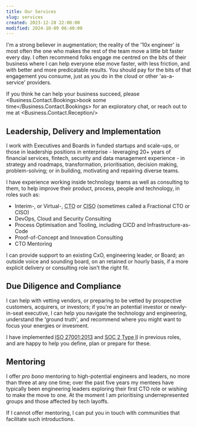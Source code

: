 ```yaml
---
title: Our Services
slug: services
created: 2023-12-28 22:00:00
modified: 2024-10-09 06:40:00
---
```


I'm a strong believer in augmentation; the reality of the '10x engineer' is most often the one who makes the rest of the team move a little bit faster every day. I often recommend folks engage me centred on the bits of their business where I can help everyone else move faster, with less friction, and with better and more predicatable results. You should pay for the bits of that engagement you consume, just as you do in the cloud or other 'as-a-service' providers.

If you think he can help your business succeed, please <Business.Contact.Bookings>book some time</Business.Contact.Bookings> for an exploratory chat, or reach out to me at <Business.Contact.Reception/>

## Leadership, Delivery and Implementation

I work with Executives and Boards in funded startups and scale-ups, or those in leadership positions in enterprise - leveraging 20+ years of financial services, fintech, security and data management experience - in strategy and roadmaps, transformation, prioritisation, decision making, problem-solving; or in building, motivating and repairing diverse teams.

I have experience working inside technology teams as well as consulting to them, to help improve their product, process, people and technology, in roles such as:

* Interim-, or Virtual-, <abbr title="Chief Technology Officer">CTO</abbr> or <abbr title="Chief Information Security Officer">CISO</abbr> (sometimes called a Fractional CTO or CISO)
* DevOps, Cloud and Security Consulting
* Process Optimisation and Tooling, including CICD and Infrastructure-as-Code
* Proof-of-Concept and Innovation Consulting
* CTO Mentoring

I can provide support to an existing CxO, engineering leader, or Board; an outside voice and sounding board, on an retained or hourly basis, if a more explicit delivery or consulting role isn't the right fit.

## Due Diligence and Compliance

I can help with vetting vendors, or preparing to be vetted by prospective customers, acquirers, or investors; if you're an potential investor or newly-in-seat executive, I can help you navigate the technology and engineering, understand the 'ground truth', and recommend where you might want to focus your energies or invesment.

I have implemented <abbr lang="en-US" title="International Organization for Standardization standard for Information Security, Cybersecurity and Privacy Protection">ISO 27001:2013</abbr> and <abbr lang="en-US" title="System and Organization Controls report on Trust Services Criteria">SOC 2 Type II</abbr> in previous roles, and are happy to help you define, plan or prepare for these.

## Mentoring

I offer _pro bono_ mentoring to high-potential engineers and leaders, no more than three at any one time; over the past five years my mentees have typically been engineering leaders exploring their first CTO role or wishing to make the move to one. At the moment I am prioritising underrepresented groups and those affected by tech layoffs.

If I cannot offer mentoring, I can put you in touch with communities that facilitate such introductions.
